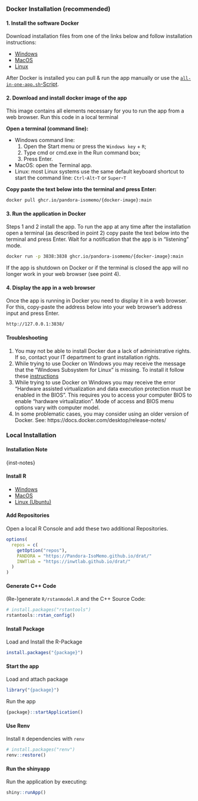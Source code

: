 ### Docker Installation (recommended)

#### 1. Install the software Docker

Download installation files from one of the links below and follow installation
instructions:

* [Windows](https://docs.docker.com/desktop/windows/install/)
* [MacOS](https://docs.docker.com/desktop/install/mac-install/)
* [Linux](https://docs.docker.com/desktop/install/linux-install/)

After Docker is installed you can pull & run the app manually or use the
[`all-in-one-app.sh`-Script](scripts.qmd).

#### 2. Download and install docker image of the app

This image contains all elements necessary for you to run the app from a web
browser. Run this code in a local terminal 

**Open a terminal (command line):**

- Windows command line: 
   1. Open the Start menu or press the `Windows key` + `R`; 
   2. Type cmd or cmd.exe in the Run command box;
   3. Press Enter.
- MacOS: open the Terminal app.
- Linux: most Linux systems use the same default keyboard shortcut to start the
  command line: `Ctrl`-`Alt`-`T` or `Super`-`T`

**Copy paste the text below into the terminal and press Enter:**

```bash
docker pull ghcr.io/pandora-isomemo/{docker-image}:main
```

#### 3. Run the application in Docker 

Steps 1 and 2 install the app. To run the app at any time after the installation
open a terminal (as described in point 2) copy paste the text below into the
terminal and press Enter. Wait for a notification that the app is in “listening”
mode.

```bash
docker run -p 3838:3838 ghcr.io/pandora-isomemo/{docker-image}:main
```

If the app is shutdown on Docker or if the terminal is closed the app will no
longer work in your web browser (see point 4).

#### 4. Display the app in a web browser

Once the app is running in Docker you need to display it in a web browser. For
this, copy-paste the address below into your web browser’s address input and
press Enter.

```bash
http://127.0.0.1:3838/
```

#### Troubleshooting

1. You may not be able to install Docker due a lack of administrative rights.
   If so, contact your IT department to grant installation rights.
2. While trying to use Docker on Windows you may receive the message that the
   “Windows Subsystem for Linux” is missing. To install it follow these
   [instructions](https://learn.microsoft.com/en-us/windows/wsl/install)
3. While trying to use Docker on Windows you may receive the error “Hardware
   assisted virtualization and data execution protection must be enabled in
   the BIOS”. This requires you to access your computer BIOS to enable
   “hardware virtualization”. Mode of access and BIOS menu options vary with
   computer model.
4. In some problematic cases, you may consider using an older version of Docker.
   See: https://docs.docker.com/desktop/release-notes/

### Local Installation

:::{.callout-warning #inst-notes}
#### Installation Note

{inst-notes}
:::

#### Install R

- [Windows](https://cran.r-project.org/bin/windows/base/)
- [MacOS](https://cran.r-project.org/bin/macosx/)
- [Linux (Ubuntu)](https://cran.r-project.org/bin/linux/ubuntu/)

#### Add Repositories

Open a local R Console and add these two additional Repositories.

```r
options(
  repos = c(
    getOption("repos"),
    PANDORA = "https://Pandora-IsoMemo.github.io/drat/"
    INWTlab = "https://inwtlab.github.io/drat/"
  )
)
```

#### Generate C++ Code

(Re-)generate `R/rstanmodel.R` and the C++ Source Code:

```r
# install.packages("rstantools")
rstantools::rstan_config()
```

#### Install Package

Load and Install the R-Package

```r
install.packages("{package}")
```

#### Start the app

Load and attach package

```r
library("{package}")
```

Run the app

```r
{package}::startApplication()
```

#### Use Renv

Install `R` dependencies with `renv`

```r
# install.packages("renv")
renv::restore()
```

#### Run the shinyapp

Run the application by executing:

```r
shiny::runApp()
```
